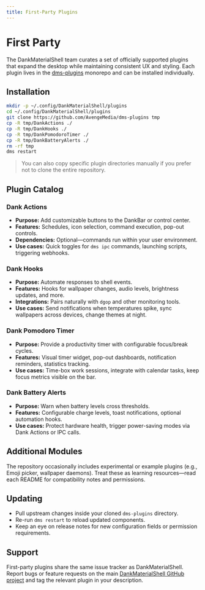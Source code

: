 ```yaml
---
title: First-Party Plugins
---
```


# First Party

The DankMaterialShell team curates a set of officially supported plugins that expand the desktop while maintaining consistent UX and styling. Each plugin lives in the [dms-plugins](https://github.com/AvengeMedia/dms-plugins) monorepo and can be installed individually.

## Installation

```bash
mkdir -p ~/.config/DankMaterialShell/plugins
cd ~/.config/DankMaterialShell/plugins
git clone https://github.com/AvengeMedia/dms-plugins tmp
cp -R tmp/DankActions ./
cp -R tmp/DankHooks ./
cp -R tmp/DankPomodoroTimer ./
cp -R tmp/DankBatteryAlerts ./
rm -rf tmp
dms restart
```

> You can also copy specific plugin directories manually if you prefer not to clone the entire repository.

## Plugin Catalog

### Dank Actions

- **Purpose:** Add customizable buttons to the DankBar or control center.
- **Features:** Schedules, icon selection, command execution, pop-out controls.
- **Dependencies:** Optional—commands run within your user environment.
- **Use cases:** Quick toggles for `dms ipc` commands, launching scripts, triggering webhooks.

### Dank Hooks

- **Purpose:** Automate responses to shell events.
- **Features:** Hooks for wallpaper changes, audio levels, brightness updates, and more.
- **Integrations:** Pairs naturally with `dgop` and other monitoring tools.
- **Use cases:** Send notifications when temperatures spike, sync wallpapers across devices, change themes at night.

### Dank Pomodoro Timer

- **Purpose:** Provide a productivity timer with configurable focus/break cycles.
- **Features:** Visual timer widget, pop-out dashboards, notification reminders, statistics tracking.
- **Use cases:** Time-box work sessions, integrate with calendar tasks, keep focus metrics visible on the bar.

### Dank Battery Alerts

- **Purpose:** Warn when battery levels cross thresholds.
- **Features:** Configurable charge levels, toast notifications, optional automation hooks.
- **Use cases:** Protect hardware health, trigger power-saving modes via Dank Actions or IPC calls.

## Additional Modules

The repository occasionally includes experimental or example plugins (e.g., Emoji picker, wallpaper daemons). Treat these as learning resources—read each README for compatibility notes and permissions.

## Updating

- Pull upstream changes inside your cloned `dms-plugins` directory.
- Re-run `dms restart` to reload updated components.
- Keep an eye on release notes for new configuration fields or permission requirements.

## Support

First-party plugins share the same issue tracker as DankMaterialShell. Report bugs or feature requests on the main [DankMaterialShell GitHub project](https://github.com/AvengeMedia/DankMaterialShell/issues) and tag the relevant plugin in your description.
